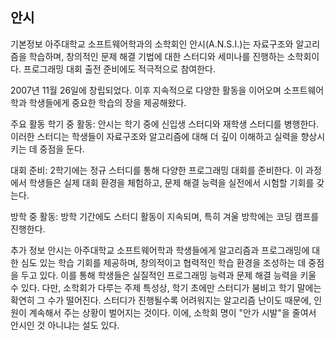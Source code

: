 ## 안시

기본정보
아주대학교 소프트웨어학과의 소학회인 안시(A.N.S.I.)는 자료구조와 알고리즘을 학습하며, 창의적인 문제 해결 기법에 대한 스터디와 세미나를 진행하는 소학회이다​​. 프로그래밍 대회 출전 준비에도 적극적으로 참여한다.

2007년 11월 26일에 창립되었다​​. 이후 지속적으로 다양한 활동을 이어오며 소프트웨어학과 학생들에게 중요한 학습의 장을 제공해왔다.

주요 활동
학기 중 활동: 안시는 학기 중에 신입생 스터디와 재학생 스터디를 병행한다. 이러한 스터디는 학생들이 자료구조와 알고리즘에 대해 더 깊이 이해하고 실력을 향상시키는 데 중점을 둔다.

대회 준비: 2학기에는 정규 스터디를 통해 다양한 프로그래밍 대회를 준비한다. 이 과정에서 학생들은 실제 대회 환경을 체험하고, 문제 해결 능력을 실전에서 시험할 기회를 갖는다​​.

방학 중 활동: 방학 기간에도 스터디 활동이 지속되며, 특히 겨울 방학에는 코딩 캠프를 진행한다.

추가 정보
안시는 아주대학교 소프트웨어학과 학생들에게 알고리즘과 프로그래밍에 대한 심도 있는 학습 기회를 제공하며, 창의적이고 협력적인 학습 환경을 조성하는 데 중점을 두고 있다. 이를 통해 학생들은 실질적인 프로그래밍 능력과 문제 해결 능력을 키울 수 있다. 다만, 소학회가 다루는 주제 특성상, 학기 초에만 스터디가 붐비고 학기 말에는 확연히 그 수가 떨어진다. 스터디가 진행될수록 어려워지는 알고리즘 난이도 때문에, 인원이 계속해서 주는 상황이 벌어지는 것이다. 이에, 소학회 명이 "안가 시발"을 줄여서 안시인 것 아니냐는 설도 있다.